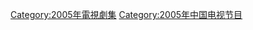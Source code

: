 {{Catnav|頁面分類|...|电视节目|电视剧|每年電視影集|2005年電視影集}}
{{Catnav|頁面分類|...|电视节目|电视剧|各國電視劇|中国电视剧|每年中國電視劇集}}

{{cat year nav
| year = 2005
| cat = 中國電視劇集 
| sortkey = 中國電視劇集
| article = 中國電視劇
| in = 
}}

[[Category:2005年電視劇集|Category:2005年電視劇集]]
[[Category:2005年中国电视节目|Category:2005年中国电视节目]]